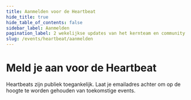 ```yaml
---
title: Aanmelden voor de Heartbeat
hide_title: true
hide_table_of_contents: false
sidebar_label: Aanmelden
pagination_label: 2 wekelijkse updates van het kernteam en community
slug: /events/heartbeat/aanmelden
---
```



# Meld je aan voor de Heartbeat

Heartbeats zijn publiek toegankelijk. Laat je emailadres achter om op de hoogte te worden gehouden van toekomstige events.

<NewsletterSignUp listId="601sv3rzai" emailFieldId="id-GivkPnqc1o" firstNameFieldId="id-p8ZNN4fpMI" lastNameFieldId="id-1OPfK9EBJe" thanksPage="http://localhost:3000/events/heartbeat/aanmelden/bedankt" />

